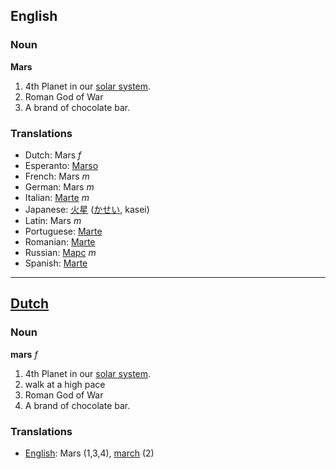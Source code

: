 ==English==
===Noun===

'''Mars'''

#4th Planet in our [[solar system]].
#Roman God of War
#A brand of chocolate bar.

===Translations===
*Dutch: Mars ''f''
*Esperanto: [[Marso]]
*French: Mars ''m''
*German: Mars ''m''
*Italian: [[Marte]] ''m''
*Japanese: [[火星]] ([[かせい]], kasei)
*Latin: Mars ''m''
*Portuguese: [[Marte]]
*Romanian: [[Marte]]
*Russian: [[Марс]] ''m''
*Spanish: [[Marte]]

----

==[[Dutch]]==
===Noun===

'''mars''' ''f''

#4th Planet in our [[solar system]].
#walk at a high pace
#Roman God of War
#A brand of chocolate bar.

===Translations===
*[[English]]: Mars (1,3,4), [[march]] (2)